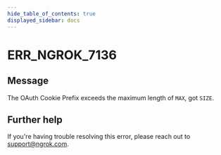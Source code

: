 ```yaml
---
hide_table_of_contents: true
displayed_sidebar: docs
---
```



# ERR_NGROK_7136

## Message

The OAuth Cookie Prefix exceeds the maximum length of `MAX`, got `SIZE`.

<ErrorDetails error="err_ngrok_7136" />

## Further help

If you're having trouble resolving this error, please reach out to [support@ngrok.com](mailto:support@ngrok.com?subject=Help%20with%20ERR_NGROK_7136).
